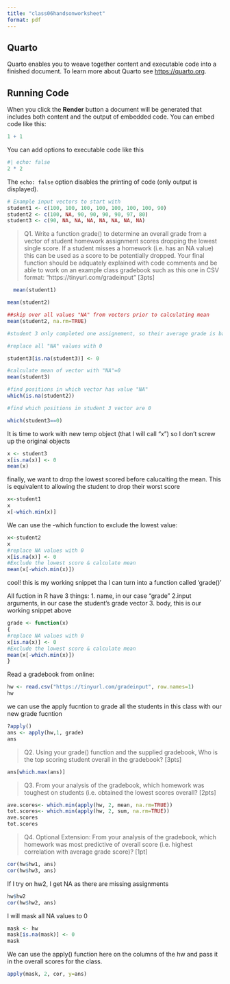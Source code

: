 ```yaml
---
title: "class06handsonworksheet"
format: pdf
---
```


## Quarto

Quarto enables you to weave together content and executable code into a finished document. To learn more about Quarto see <https://quarto.org>.

## Running Code

When you click the **Render** button a document will be generated that includes both content and the output of embedded code. You can embed code like this:

```r
1 + 1
```

You can add options to executable code like this 

```r
#| echo: false
2 * 2
```

The `echo: false` option disables the printing of code (only output is displayed).

```r
# Example input vectors to start with
student1 <- c(100, 100, 100, 100, 100, 100, 100, 90)
student2 <- c(100, NA, 90, 90, 90, 90, 97, 80)
student3 <- c(90, NA, NA, NA, NA, NA, NA, NA)
```


>Q1. Write a function grade() to determine an overall grade from a vector of student homework assignment scores dropping the lowest single score. If a student misses a homework (i.e. has an NA value) this can be used as a score to be potentially dropped. Your final function should be adquately explained with code comments and be able to work on an example class gradebook such as this one in CSV format: “https://tinyurl.com/gradeinput” [3pts]

```r
  mean(student1)   
```
```r
mean(student2)
```

```r
##skip over all values "NA" from vectors prior to calculating mean
mean(student2, na.rm=TRUE)
```
```r
#student 3 only completed one assignement, so their average grade is based off one individual grade; how can we calculate their avrage grade while taking into consideration the missing assignemnts? 

#replace all "NA" values with 0 

student3[is.na(student3)] <- 0

#calculate mean of vector with "NA"=0
mean(student3)
```

```r
#find positions in which vector has value "NA"
which(is.na(student2))
```

```r
#find which positions in student 3 vector are 0

which(student3==0)
```

It is time to work with new temp object (that I will call "x") so I don't screw up the original objects
```r
x <- student3
x[is.na(x)] <- 0
mean(x)
```

finally, we want to drop the lowest scored before calucalting the mean. This is equivalent to allowing the student to drop their worst score
```r
x<-student1
x
x[-which.min(x)]
```
We can use the -which function to exclude the lowest value:
```r
x<-student2
x
#replace NA values with 0
x[is.na(x)] <- 0
#Exclude the lowest score & calculate mean
mean(x[-which.min(x)])
```

cool! this is my working snippet tha I can turn into a function called 'grade()'

All fuction in R have 3 things:
1. name, in our case "grade"
2.input arguments, in our case the student's grade vector
3. body, this is our working snippet above 

```r
grade <- function(x)
{
#replace NA values with 0
x[is.na(x)] <- 0
#Exclude the lowest score & calculate mean
mean(x[-which.min(x)])
}
```

Read a gradebook from online:
```r
hw <- read.csv("https://tinyurl.com/gradeinput", row.names=1)
hw
```
we can use the apply fucntion to grade all the students in this class with our new grade fucntion
```r
?apply()
ans <- apply(hw,1, grade)
ans
```

>Q2. Using your grade() function and the supplied gradebook, Who is the top scoring student
overall in the gradebook? [3pts]

```r
ans[which.max(ans)]
```

>Q3. From your analysis of the gradebook, which homework was toughest on students (i.e. obtained
the lowest scores overall? [2pts]

```r
ave.scores<- which.min(apply(hw, 2, mean, na.rm=TRUE))
tot.scores<- which.min(apply(hw, 2, sum, na.rm=TRUE))
ave.scores
tot.scores
```

>Q4. Optional Extension: From your analysis of the gradebook, which homework was most
predictive of overall score (i.e. highest correlation with average grade score)? [1pt]

```r
cor(hw$hw1, ans)
cor(hw$hw3, ans)
```

If I try on hw2, I get NA as there are missing assignments
```r
hw$hw2
cor(hw$hw2, ans)
```

I will mask all NA values to 0

```r
mask <- hw
mask[is.na(mask)] <- 0
mask
```

We can use the apply() function here on the columns of the hw and pass it in the overall scores for the class.
```r
apply(mask, 2, cor, y=ans)
```

